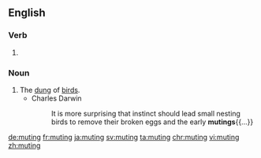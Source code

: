 
==English==

===Verb===
{{head|en}}

# {{present participle of|mute}}

===Noun===
{{en-noun}}

# The [[dung]] of [[bird]]s.
#* Charles Darwin
#*: It is more surprising that instinct should lead small nesting birds to remove their broken eggs and the early '''mutings'''{{...}}

[[de:muting]]
[[fr:muting]]
[[ja:muting]]
[[sv:muting]]
[[ta:muting]]
[[chr:muting]]
[[vi:muting]]
[[zh:muting]]